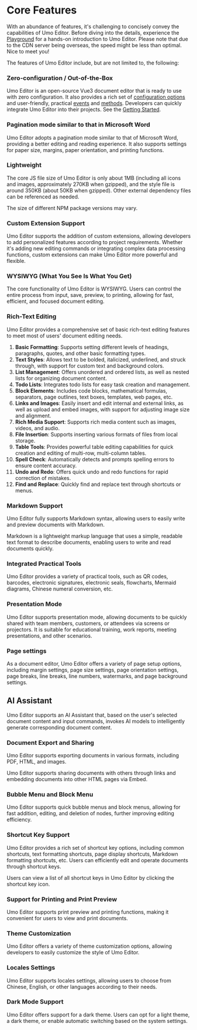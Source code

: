 # Core Features

With an abundance of features, it's challenging to concisely convey the capabilities of Umo Editor. Before diving into the details, experience the [Playground](https://demo.umodoc.com/editor?lang=en-US) for a hands-on introduction to Umo Editor. Please note that due to the CDN server being overseas, the speed might be less than optimal. Nice to meet you!

The features of Umo Editor include, but are not limited to, the following:

### Zero-configuration / Out-of-the-Box
Umo Editor is an open-source Vue3 document editor that is ready to use with zero configuration. It also provides a rich set of [configuration options](./options/default) and user-friendly, practical [events](./events) and [methods](./methods). Developers can quickly integrate Umo Editor into their projects. See the [Getting Started](./guide/getting-started).

### Pagination mode similar to that in Microsoft Word
Umo Editor adopts a pagination mode similar to that of Microsoft Word, providing a better editing and reading experience. It also supports settings for paper size, margins, paper orientation, and printing functions.

### Lightweight
The core JS file size of Umo Editor is only about 1MB (including all icons and images, approximately 270KB when gzipped), and the style file is around 350KB (about 50KB when gzipped). Other external dependency files can be referenced as needed.

The size of different NPM package versions may vary.

### Custom Extension Support
Umo Editor supports the addition of custom extensions, allowing developers to add personalized features according to project requirements. Whether it's adding new editing commands or integrating complex data processing functions, custom extensions can make Umo Editor more powerful and flexible.

### WYSIWYG (What You See Is What You Get)
The core functionality of Umo Editor is WYSIWYG. Users can control the entire process from input, save, preview, to printing, allowing for fast, efficient, and focused document editing.

### Rich-Text Editing
Umo Editor provides a comprehensive set of basic rich-text editing features to meet most of users' document editing needs.

1. **Basic Formatting**: Supports setting different levels of headings, paragraphs, quotes, and other basic formatting types.
2. **Text Styles**: Allows text to be bolded, italicized, underlined, and struck through, with support for custom text and background colors.
3. **List Management**: Offers unordered and ordered lists, as well as nested lists for organizing document content.
4. **Todo Lists**: Integrates todo lists for easy task creation and management.
5. **Block Elements**: Includes code blocks, mathematical formulas, separators, page outlines, text boxes, templates, web pages, etc.
6. **Links and Images**: Easily insert and edit internal and external links, as well as upload and embed images, with support for adjusting image size and alignment.
7. **Rich Media Support**: Supports rich media content such as images, videos, and audio.
8. **File Insertion**: Supports inserting various formats of files from local storage.
9. **Table Tools**: Provides powerful table editing capabilities for quick creation and editing of multi-row, multi-column tables.
10. **Spell Check**: Automatically detects and prompts spelling errors to ensure content accuracy.
11. **Undo and Redo**: Offers quick undo and redo functions for rapid correction of mistakes.
12. **Find and Replace**: Quickly find and replace text through shortcuts or menus.

### Markdown Support
Umo Editor fully supports Markdown syntax, allowing users to easily write and preview documents with Markdown.

Markdown is a lightweight markup language that uses a simple, readable text format to describe documents, enabling users to write and read documents quickly.

### Integrated Practical Tools
Umo Editor provides a variety of practical tools, such as QR codes, barcodes, electronic signatures, electronic seals, flowcharts, Mermaid diagrams, Chinese numeral conversion, etc.

### Presentation Mode
Umo Editor supports presentation mode, allowing documents to be quickly shared with team members, customers, or attendees via screens or projectors. It is suitable for educational training, work reports, meeting presentations, and other scenarios.

### Page settings
As a document editor, Umo Editor offers a variety of page setup options, including margin settings, page size settings, page orientation settings, page breaks, line breaks, line numbers, watermarks, and page background settings.

## AI Assistant
Umo Editor supports an AI Assistant that, based on the user's selected document content and input commands, invokes AI models to intelligently generate corresponding document content.

### Document Export and Sharing
Umo Editor supports exporting documents in various formats, including PDF, HTML, and images.

Umo Editor supports sharing documents with others through links and embedding documents into other HTML pages via Embed.

### Bubble Menu and Block Menu
Umo Editor supports quick bubble menus and block menus, allowing for fast addition, editing, and deletion of nodes, further improving editing efficiency.

### Shortcut Key Support
Umo Editor provides a rich set of shortcut key options, including common shortcuts, text formatting shortcuts, page display shortcuts, Markdown formatting shortcuts, etc. Users can efficiently edit and operate documents through shortcut keys.

Users can view a list of all shortcut keys in Umo Editor by clicking the shortcut key icon.

### Support for Printing and Print Preview
Umo Editor supports print preview and printing functions, making it convenient for users to view and print documents.

### Theme Customization
Umo Editor offers a variety of theme customization options, allowing developers to easily customize the style of Umo Editor.

### Locales Settings
Umo Editor supports locales settings, allowing users to choose from Chinese, English, or other languages according to their needs.

### Dark Mode Support
Umo Editor offers support for a dark theme. Users can opt for a light theme, a dark theme, or enable automatic switching based on the system settings.